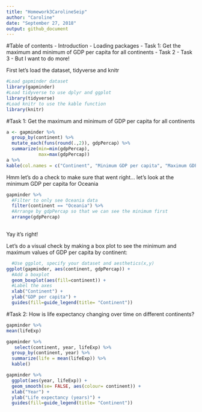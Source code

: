```yaml
---
title: "Homework3CarolineSeip"
author: "Caroline"
date: "September 27, 2018"
output: github_document
---
```


#Table of contents
- Introduction
- Loading packages
- Task 1: Get the maximum and minimum of GDP per capita for all continents
- Task 2
- Task 3
- But I want to do more!

First let's load the dataset, tidyverse and knitr
```r
#Load gapminder dataset
library(gapminder)
#Load tidyverse to use dplyr and ggplot
library(tidyverse)
#Load knitr to use the kable function
library(knitr)
```

#Task 1: Get the maximum and minimum of GDP per capita for all continents

```r
a <- gapminder %>% 
  group_by(continent) %>%
  mutate_each(funs(round(.,2)), gdpPercap) %>% 
  summarize(min=min(gdpPercap),
            max=max(gdpPercap))
a %>% 
kable(col.names = c("Continent", "Minimum GDP per capita", "Maximum GDP per capita"))
```

Hmm let's do a check to make sure that went right... let's look at the minimum GDP per capita for Oceania
```r
gapminder %>% 
  #Filter to only see Oceania data
  filter(continent == "Oceania") %>% 
  #Arrange by gdpPercap so that we can see the minimum first
  arrange(gdpPercap)
  
```

Yay it's right!

Let's do a visual check by making a box plot to see the minimum and maximum values of GDP per capita by continent:
```r
  #Use ggplot, specify your dataset and aesthetics(x,y)
ggplot(gapminder, aes(continent, gdpPercap)) +
  #Add a boxplot
  geom_boxplot(aes(fill=continent)) +
  #Label the axes
  xlab("Continent") +
  ylab("GDP per capita") +
  guides(fill=guide_legend(title= "Continent"))
```

#Task 2: How is life expectancy changing over time on different continents?
```r
gapminder %>%
mean(lifeExp)
```
```r
gapminder %>% 
   select(continent, year, lifeExp) %>% 
  group_by(continent, year) %>% 
  summarize(life = mean(lifeExp)) %>% 
  kable()
```

```r
gapminder %>%
  ggplot(aes(year, lifeExp)) +
  geom_smooth(se= FALSE, aes(colour= continent)) +
  xlab("Year") +
  ylab("Life expectancy (years)") +
  guides(fill=guide_legend(title= "Continent"))
```


